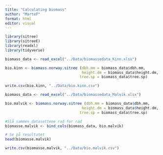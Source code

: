 ```yaml
---
title: "Calculating biomass"
author: "MarteF"
format: html
editor: visual
---
```


```r
library(sitree)
library(sitreeE)
library(readxl)
library(tidyverse)
```

```r
biomass_data <- read_excel("../Data/biomassedata_Kinn.xlsx")
```

```r
bio.kinn <- biomass.norway.sitree (dbh.mm = biomass_data$dbh.mm, 
                                   height.dm = biomass_data$height.dm,
                                  tree.sp = biomass_data$tree.sp)

write.csv(bio.kinn, "../Data/bio.kinn.csv")
```

```r
biomass_data <- read_excel("../Data/biomassedata_Malvik.xlsx")
```

```r
bio.malvik <- biomass.norway.sitree (dbh.mm = biomass_data$dbh.mm, 
                                   height.dm = biomass_data$height.dm,
                                  tree.sp = biomass_data$tree.sp)

#Slå sammen datasettene rad for rad
biomasse.malvik <- bind_cols(biomass_data, bio.malvik)

# Se på resultatet
head(biomasse.malvik)

write.csv(biomasse.malvik, "../Data/bio.malvik.csv")
```
